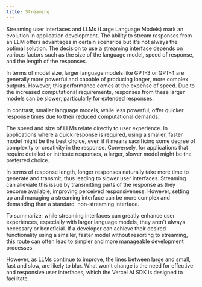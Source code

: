 ```yaml
---
title: Streaming
---
```



Streaming user interfaces and LLMs (Large Language Models) mark an evolution in application development. The ability to stream responses from an LLM offers advantages in certain scenarios but it's not always the optimal solution. The decision to use a streaming interface depends on various factors such as the size of the language model, speed of response, and the length of the responses.

In terms of model size, larger language models like GPT-3 or GPT-4 are generally more powerful and capable of producing longer, more complex outputs. However, this performance comes at the expense of speed. Due to the increased computational requirements, responses from these larger models can be slower, particularly for extended responses.

In contrast, smaller language models, while less powerful, offer quicker response times due to their reduced computational demands.

The speed and size of LLMs relate directly to user experience. In applications where a quick response is required, using a smaller, faster model might be the best choice, even if it means sacrificing some degree of complexity or creativity in the response. Conversely, for applications that require detailed or intricate responses, a larger, slower model might be the preferred choice.

In terms of response length, longer responses naturally take more time to generate and transmit, thus leading to slower user interfaces. Streaming can alleviate this issue by transmitting parts of the response as they become available, improving perceived responsiveness. However, setting up and managing a streaming interface can be more complex and demanding than a standard, non-streaming interface.

<div className="grid lg:grid-cols-2 grid-cols-1 gap-4 mt-8">
  <Card
    title="Streaming"
    description="Callbacks for saving completed streaming responses to a database in the same request."
  >
    <Browser />
  </Card>
  <Card
    title="Streaming"
    description="Callbacks for saving completed streaming responses to a database in the same request."
  >
    <Browser />
  </Card>
</div>

To summarize, while streaming interfaces can greatly enhance user experiences, especially with larger language models, they aren't always necessary or beneficial. If a developer can achieve their desired functionality using a smaller, faster model without resorting to streaming, this route can often lead to simpler and more manageable development processes.

However, as LLMs continue to improve, the lines between large and small, fast and slow, are likely to blur. What won't change is the need for effective and responsive user interfaces, which the Vercel AI SDK is designed to facilitate.
